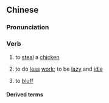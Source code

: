 {{also|偷鸡}}
==Chinese==
{{zh-forms|s=偷鸡}}
{{wikipedia|lang=zh}}

===Pronunciation===
{{zh-pron
|m=tōujī
|c=tau1 gai1
|cat=v
}}

===Verb===
{{zh-verb}}

# to [[steal]] a [[chicken]]
# {{lb|zh|Cantonese}} to do [[less]] [[work]]; to be [[lazy]] and [[idle]]
# {{lb|zh|poker}} to [[bluff]]

====Derived terms====
{{zh-der|偷雞摸狗|偷雞不著蝕把米|偷雞唔到蝕渣米}}